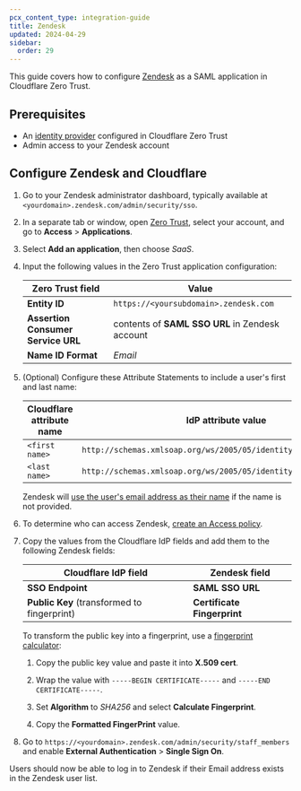 ```yaml
---
pcx_content_type: integration-guide
title: Zendesk
updated: 2024-04-29
sidebar:
  order: 29
---
```


This guide covers how to configure [Zendesk](https://support.zendesk.com/hc/en-us/articles/4408887505690-Enabling-SAML-single-sign-on#topic_u54_wc3_z2b) as a SAML application in Cloudflare Zero Trust.

## Prerequisites

- An [identity provider](/cloudflare-one/identity/idp-integration/) configured in Cloudflare Zero Trust
- Admin access to your Zendesk account

## Configure Zendesk and Cloudflare

1. Go to your Zendesk administrator dashboard, typically available at `<yourdomain>.zendesk.com/admin/security/sso`.

2. In a separate tab or window, open [Zero Trust](https://one.dash.cloudflare.com), select your account, and go to **Access** > **Applications**.

3. Select **Add an application**, then choose _SaaS_.

4. Input the following values in the Zero Trust application configuration:

   | Zero Trust field                   | Value                                           |
   | ---------------------------------- | ----------------------------------------------- |
   | **Entity ID**                      | `https://<yoursubdomain>.zendesk.com`           |
   | **Assertion Consumer Service URL** | contents of **SAML SSO URL** in Zendesk account |
   | **Name ID Format**                 | _Email_                                         |

5. (Optional) Configure these Attribute Statements to include a user's first and last name:

   | Cloudflare attribute name | IdP attribute value                                               |
   | ------------------------- | ----------------------------------------------------------------- |
   | `<first name>`            | `http://schemas.xmlsoap.org/ws/2005/05/identity/claims/givenname` |
   | `<last name>`             | `http://schemas.xmlsoap.org/ws/2005/05/identity/claims/surname`   |

   Zendesk will [use the user's email address as their name](https://support.zendesk.com/hc/en-us/articles/203663676#topic_dzb_gl5_2v) if the name is not provided.

6. To determine who can access Zendesk, [create an Access policy](/cloudflare-one/policies/access/).

7. Copy the values from the Cloudflare IdP fields and add them to the following Zendesk fields:

   | Cloudflare IdP field                        | Zendesk field               |
   | ------------------------------------------- | --------------------------- |
   | **SSO Endpoint**                            | **SAML SSO URL**            |
   | **Public Key** (transformed to fingerprint) | **Certificate Fingerprint** |

   To transform the public key into a fingerprint, use a [fingerprint calculator](https://www.samltool.com/fingerprint.php):

   1. Copy the public key value and paste it into **X.509 cert**.

   2. Wrap the value with `-----BEGIN CERTIFICATE-----` and `-----END CERTIFICATE-----`.

   3. Set **Algorithm** to _SHA256_ and select **Calculate Fingerprint**.

   4. Copy the **Formatted FingerPrint** value.

8. Go to `https://<yourdomain>.zendesk.com/admin/security/staff_members` and enable **External Authentication** > **Single Sign On**.

Users should now be able to log in to Zendesk if their Email address exists in the Zendesk user list.

